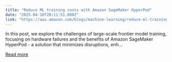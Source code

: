 ```yaml
---
title: "Reduce ML training costs with Amazon SageMaker HyperPod"
date: "2025-04-10T20:11:51.000Z"
link: "https://aws.amazon.com/blogs/machine-learning/reduce-ml-training-costs-with-amazon-sagemaker-hyperpod/"
---
```


In this post, we explore the challenges of large-scale frontier model training, focusing on hardware failures and the benefits of Amazon SageMaker HyperPod - a solution that minimizes disruptions, enh...

[Read more](https://aws.amazon.com/blogs/machine-learning/reduce-ml-training-costs-with-amazon-sagemaker-hyperpod/)

